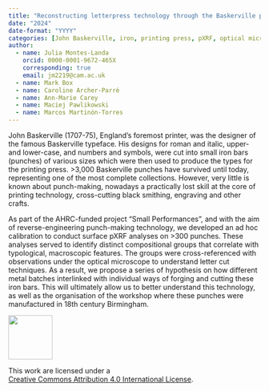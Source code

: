 ---
title: "Reconstructing letterpress technology through the Baskerville punches: new scientific data to reverse-engineer a practically lost craft"
date: "2024"
date-format: "YYYY"
categories: [John Baskerville, iron, printing press, pXRF, optical microscopy]
author: 
  - name: Julia Montes-Landa
    orcid: 0000-0001-9672-465X
    corresponding: true
    email: jm2219@cam.ac.uk
  - name: Mark Box
  - name: Caroline Archer-Parré
  - name: Ann-Marie Carey
  - name: Maciej Pawlikowski
  - name: Marcos Martinón-Torres
---

John Baskerville (1707-75), England’s foremost printer, was the designer of the famous Baskerville typeface. His designs for roman and italic, upper- and lower-case, and numbers and symbols, were cut into small iron bars (punches) of various sizes which were then used to produce the types for the printing press. >3,000 Baskerville punches have survived until today, representing one of the most complete collections. However, very little is known about punch-making, nowadays a practically lost skill at the core of printing technology, cross-cutting black smithing, engraving and other crafts.
As part of the AHRC-funded project “Small Performances”, and with the aim of reverse-engineering punch-making technology, we developed an ad hoc calibration to conduct surface pXRF analyses on >300 punches. These analyses served to identify distinct compositional groups that correlate with typological, macroscopic features. The groups were cross-referenced with observations under the optical microscope to understand letter cut techniques. As a result, we propose a series of hypothesis on how different metal batches interlinked with individual ways of forging and cutting these iron bars. This will ultimately allow us to better understand this technology, as well as the organisation of the workshop where these punches were manufactured in 18th century Birmingham.

::: {layout="[ 20 , 85 ]"}

::: {#column-image}
[![](https://i.creativecommons.org/l/by/4.0/88x31.png){width=88}](http://creativecommons.org/licenses/by/4.0/)
:::

::: {#column-text}
This work are licensed under a<br>[Creative Commons Attribution 4.0 International License](https://creativecommons.org/licenses/by/4.0/).
:::

:::
